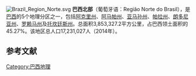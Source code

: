 [[File:Brazil_Region_Norte.svg|right]]
'''巴西北部'''（葡萄牙语：Região Norte do Brasil），是[[巴西|巴西]]的5个地理分区之一，包括[[阿克里州|阿克里州]]、[[阿马帕州|阿马帕州]]、[[亞馬遜州_(巴西)|亚马孙州]]、[[帕拉州|帕拉州]]、[[朗多尼亚州|朗多尼亚州]]、[[罗赖马州|罗赖马州]]及[[托坎廷斯州|托坎廷斯州]]。总面积3,853,327.2平方公里，占巴西领土面积的45.27%。该地区总人口17,231,027人（2014年）。


==参考文献==
{{reflist}}

[[Category:巴西地理|Category:巴西地理]]